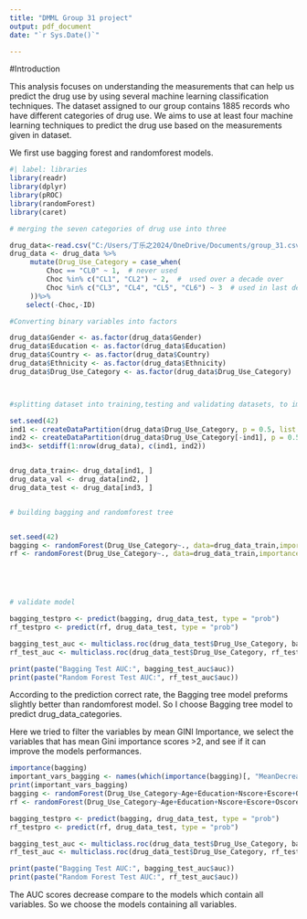 ---
title: "DMML Group 31 project"
output: pdf_document
date: "`r Sys.Date()`"

---

#Introduction

This analysis focuses on understanding the measurements that can help us predict the drug use by using several machine learning classification techniques. The dataset assigned to our group contains 1885 records who have different categories of drug use. We aims to use at least four machine learning techniques to predict the drug use based on the measurements given in dataset.

We first use bagging forest and randomforest models.

```{r}
#| label: libraries
library(readr)
library(dplyr)
library(pROC)
library(randomForest)
library(caret)
```


```{r}
# merging the seven categories of drug use into three 

drug_data<-read.csv("C:/Users/丁乐之2024/OneDrive/Documents/group_31.csv")
drug_data <- drug_data %>%
     mutate(Drug_Use_Category = case_when(
         Choc == "CL0" ~ 1,  # never used
         Choc %in% c("CL1", "CL2") ~ 2,  #  used over a decade over
         Choc %in% c("CL3", "CL4", "CL5", "CL6") ~ 3  # used in last decade
     ))%>%
    select(-Choc,-ID)

#Converting binary variables into factors

drug_data$Gender <- as.factor(drug_data$Gender)
drug_data$Education <- as.factor(drug_data$Education)
drug_data$Country <- as.factor(drug_data$Country)
drug_data$Ethnicity <- as.factor(drug_data$Ethnicity)
drug_data$Drug_Use_Category <- as.factor(drug_data$Drug_Use_Category)



#splitting dataset into training,testing and validating datasets, to improving models performance in prediction, we use stratification sampling

set.seed(42)
ind1 <- createDataPartition(drug_data$Drug_Use_Category, p = 0.5, list = FALSE)
ind2 <- createDataPartition(drug_data$Drug_Use_Category[-ind1], p = 0.5, list = FALSE)
ind3<- setdiff(1:nrow(drug_data), c(ind1, ind2))


drug_data_train<- drug_data[ind1, ]
drug_data_val <- drug_data[ind2, ]
drug_data_test <- drug_data[ind3, ]


# building bagging and randomforest tree


set.seed(42)
bagging <- randomForest(Drug_Use_Category~., data=drug_data_train,importance = TRUE,mtry=4, ntree=200)
rf <- randomForest(Drug_Use_Category~., data=drug_data_train,importance = TRUE,  ntree=200)





# validate model

bagging_testpro <- predict(bagging, drug_data_test, type = "prob")
rf_testpro <- predict(rf, drug_data_test, type = "prob")

bagging_test_auc <- multiclass.roc(drug_data_test$Drug_Use_Category, bagging_testpro[, 1])
rf_test_auc <- multiclass.roc(drug_data_test$Drug_Use_Category, rf_testpro[, 1])

print(paste("Bagging Test AUC:", bagging_test_auc$auc))
print(paste("Random Forest Test AUC:", rf_test_auc$auc))
```

According to the prediction correct rate, the Bagging tree model preforms slightly better than randomforest model. So I choose Bagging tree model to predict drug_data_categories.

Here we tried to filter the variables by mean GINI Importance, we select the variables that has mean Gini 
importance scores >2, and see if it can improve the models performances.

```{r}
importance(bagging)
important_vars_bagging <- names(which(importance(bagging)[, "MeanDecreaseGini"] > 3))
print(important_vars_bagging)
bagging <- randomForest(Drug_Use_Category~Age+Education+Nscore+Escore+Oscore+Ascore+Cscore+Impulsive+SS, data=drug_data_train,importance = TRUE,mtry=4, ntree=200)
rf <- randomForest(Drug_Use_Category~Age+Education+Nscore+Escore+Oscore+Ascore+Cscore+Impulsive+SS, data=drug_data_train,importance = TRUE,ntree=200)

bagging_testpro <- predict(bagging, drug_data_test, type = "prob")
rf_testpro <- predict(rf, drug_data_test, type = "prob")

bagging_test_auc <- multiclass.roc(drug_data_test$Drug_Use_Category, bagging_testpro[, 1])
rf_test_auc <- multiclass.roc(drug_data_test$Drug_Use_Category, rf_testpro[, 1])

print(paste("Bagging Test AUC:", bagging_test_auc$auc))
print(paste("Random Forest Test AUC:", rf_test_auc$auc))


```

The AUC scores decrease compare to the models which contain all variables. So we choose the models containing all variables.